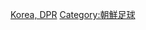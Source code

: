 {{Commons category|North Korea national football team}}

[[Category:亞洲足球代表隊|Korea, DPR]]
[[Category:朝鮮足球|Category:朝鮮足球]]